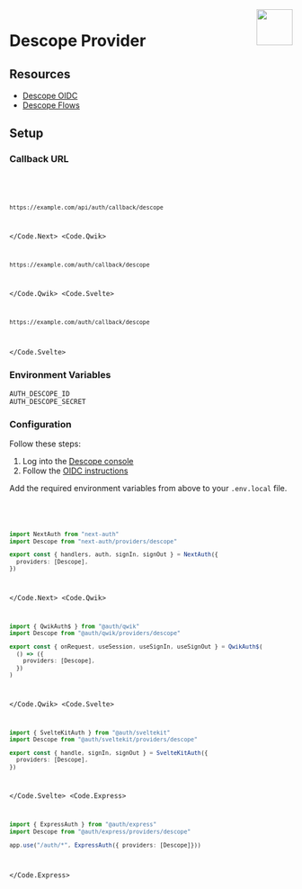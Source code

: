 
<img align="right" src="/img/providers/descope.svg" width="64" height="64" />

# Descope Provider

## Resources

- [Descope OIDC](https://docs.descope.com/manage/idpapplications/oidc/)
- [Descope Flows](https://docs.descope.com/customize/flows)

## Setup

### Callback URL

<Code>
  <Code.Next>

```bash
https://example.com/api/auth/callback/descope
```

  </Code.Next>
  <Code.Qwik>

```bash
https://example.com/auth/callback/descope
```

  </Code.Qwik>
  <Code.Svelte>

```bash
https://example.com/auth/callback/descope
```

  </Code.Svelte>
</Code>

### Environment Variables

```
AUTH_DESCOPE_ID
AUTH_DESCOPE_SECRET
```

### Configuration

Follow these steps:

1. Log into the [Descope console](https://app.descope.com)
2. Follow the [OIDC instructions](https://docs.descope.com/manage/idpapplications/oidc/)

Add the required environment variables from above to your `.env.local` file.

<Code>
  <Code.Next>

```ts filename="/auth.ts"
import NextAuth from "next-auth"
import Descope from "next-auth/providers/descope"

export const { handlers, auth, signIn, signOut } = NextAuth({
  providers: [Descope],
})
```

  </Code.Next>
  <Code.Qwik>
  
```ts filename="/src/routes/plugin@auth.ts"
import { QwikAuth$ } from "@auth/qwik"
import Descope from "@auth/qwik/providers/descope"

export const { onRequest, useSession, useSignIn, useSignOut } = QwikAuth$(
  () => ({
    providers: [Descope],
  })
)
```

  </Code.Qwik>
  <Code.Svelte>

```ts filename="/src/auth.ts"
import { SvelteKitAuth } from "@auth/sveltekit"
import Descope from "@auth/sveltekit/providers/descope"

export const { handle, signIn, signOut } = SvelteKitAuth({
  providers: [Descope],
})
```

  </Code.Svelte>
  <Code.Express>

```ts filename="/src/app.ts"
import { ExpressAuth } from "@auth/express"
import Descope from "@auth/express/providers/descope"

app.use("/auth/*", ExpressAuth({ providers: [Descope]}))
```

  </Code.Express>
</Code>
